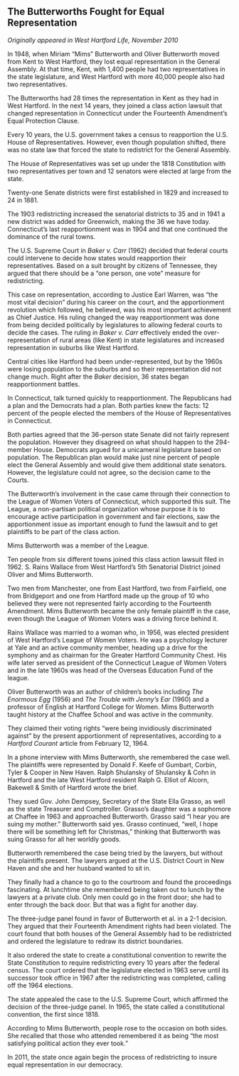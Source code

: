 ## The Butterworths Fought for Equal Representation {-}

*Originally appeared in West Hartford Life, November 2010*

In 1948, when Miriam "Mims" Butterworth and Oliver Butterworth moved from Kent to West Hartford, they lost equal representation in the General Assembly. At that time, Kent, with 1,400 people had two representatives in the state legislature, and West Hartford with more 40,000 people also had two representatives.

The Butterworths had 28 times the representation in Kent as they had in West Hartford. In the next 14 years, they joined a class action lawsuit that changed representation in Connecticut under the Fourteenth Amendment's Equal Protection Clause.

Every 10 years, the U.S. government takes a census to reapportion the U.S. House of Representatives. However, even though population shifted, there was no state law that forced the state to redistrict for the General Assembly.

The House of Representatives was set up under the 1818 Constitution with two representatives per town and 12 senators were elected at large from the state.

Twenty-one Senate districts were first established in 1829 and increased to 24 in 1881.

The 1903 redistricting increased the senatorial districts to 35 and in 1941 a new district was added for Greenwich, making the 36 we have today. Connecticut's last reapportionment was in 1904 and that one continued the dominance of the rural towns.

The U.S. Supreme Court in *Baker v. Carr* (1962) decided that federal courts could intervene to decide how states would reapportion their representatives. Based on a suit brought by citizens of Tennessee, they argued that there should be a “one person, one vote” measure for redistricting.

This case on representation, according to Justice Earl Warren, was "the most vital decision” during his career on the court, and the apportionment revolution which followed, he believed, was his most important achievement as Chief Justice. His ruling changed the way reapportionment was done from being decided politically by legislatures to allowing federal courts to decide the cases. The ruling in *Baker v. Carr* effectively ended the over-representation of rural areas (like Kent) in state legislatures and increased representation in suburbs like West Hartford.

Central cities like Hartford had been under-represented, but by the 1960s were losing population to the suburbs and so their representation did not change much. Right after the *Baker* decision, 36 states began reapportionment battles.

In Connecticut, talk turned quickly to reapportionment. The Republicans had a plan and the Democrats had a plan. Both parties knew the facts: 12 percent of the people elected the members of the House of Representatives in Connecticut.

Both parties agreed that the 36-person state Senate did not fairly represent the population. However they disagreed on what should happen to the 294-member House. Democrats argued for a unicameral legislature based on population. The Republican plan would make just nine percent of people elect the General Assembly and would give them additional state senators. However, the legislature could not agree, so the decision came to the Courts.

The Butterworth's involvement in the case came through their connection to the League of Women Voters of Connecticut, which supported this suit. The League, a non-partisan political organization whose purpose it is to encourage active participation in government and fair elections, saw the apportionment issue as important enough to fund the lawsuit and to get plaintiffs to be part of the class action.

Mims Butterworth was a member of the League.

Ten people from six different towns joined this class action lawsuit filed in 1962. S. Rains Wallace from West Hartford's 5th Senatorial District joined Oliver and Mims Butterworth.

Two men from Manchester, one from East Hartford, two from Fairfield, one from Bridgeport and one from Hartford made up the group of 10 who believed they were not represented fairly according to the Fourteenth Amendment. Mims Butterworth became the only female plaintiff in the case, even though the League of Women Voters was a driving force behind it.

Rains Wallace was married to a woman who, in 1956, was elected president of West Hartford's League of Women Voters. He was a psychology lecturer at Yale and an active community member, heading up a drive for the symphony and as chairman for the Greater Hartford Community Chest. His wife later served as president of the Connecticut League of Women Voters and in the late 1960s was head of the Overseas Education Fund of the league.

Oliver Butterworth was an author of children's books including *The Enormous Egg* (1956) and *The Trouble with Jenny's Ear* (1960) and a professor of English at Hartford College for Women. Mims Butterworth taught history at the Chaffee School and was active in the community.

They claimed their voting rights "were being invidiously discriminated against” by the present apportionment of representatives, according to a *Hartford Courant* article from February 12, 1964.

In a phone interview with Mims Butterworth, she remembered the case well. The plaintiffs were represented by Donald F. Keefe of Gumbart, Corbin, Tyler & Cooper in New Haven. Ralph Shulansky of Shulansky & Cohn in Hartford and the late West Hartford resident Ralph G. Elliot of Alcorn, Bakewell & Smith of Hartford wrote the brief.

They sued Gov. John Dempsey, Secretary of the State Ella Grasso, as well as the state Treasurer and Comptroller. Grasso's daughter was a sophomore at Chaffee in 1963 and approached Butterworth. Grasso said "I hear you are suing my mother." Butterworth said yes. Grasso continued, “well, I hope there will be something left for Christmas," thinking that Butterworth was suing Grasso for all her worldly goods.

Butterworth remembered the case being tried by the lawyers, but without the plaintiffs present. The lawyers argued at the U.S. District Court in New Haven and she and her husband wanted to sit in.

They finally had a chance to go to the courtroom and found the proceedings fascinating. At lunchtime she remembered being taken out to lunch by the lawyers at a private club. Only men could go in the front door; she had to enter through the back door. But that was a fight for another day.

The three-judge panel found in favor of Butterworth et al. in a 2-1 decision. They argued that their Fourteenth Amendment rights had been violated. The court found that both houses of the General Assembly had to be redistricted and ordered the legislature to redraw its district boundaries.

It also ordered the state to create a constitutional convention to rewrite the State Constitution to require redistricting every 10 years after the federal census. The court ordered that the legislature elected in 1963 serve until its successor took office in 1967 after the redistricting was completed, calling off the 1964 elections.

The state appealed the case to the U.S. Supreme Court, which affirmed the decision of the three-judge panel. In 1965, the state called a constitutional convention, the first since 1818.

According to Mims Butterworth, people rose to the occasion on both sides. She recalled that those who attended remembered it as being "the most satisfying political action they ever took."

In 2011, the state once again begin the process of redistricting to insure equal representation in our democracy.
